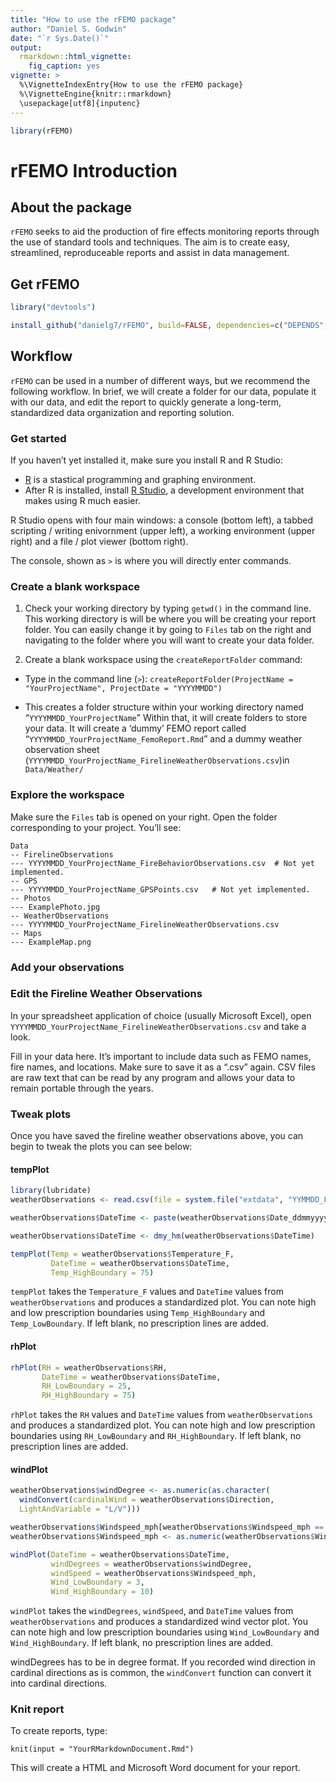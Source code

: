 ```yaml
---
title: "How to use the rFEMO package"
author: "Daniel S. Godwin"
date: "`r Sys.Date()`"
output:
  rmarkdown::html_vignette:
    fig_caption: yes
vignette: >
  %\VignetteIndexEntry{How to use the rFEMO package}
  %\VignetteEngine{knitr::rmarkdown}
  \usepackage[utf8]{inputenc}
---
```

```r
library(rFEMO)
```
rFEMO Introduction
========

## About the package

`rFEMO` seeks to aid the production of fire effects monitoring reports through the use of standard tools and techniques. The aim is to create easy, streamlined, reproduceable reports and assist in data management.

## Get rFEMO

```r
library("devtools")

install_github("danielg7/rFEMO", build=FALSE, dependencies=c("DEPENDS", "IMPORTS"))
```

## Workflow

`rFEMO` can be used in a number of different ways, but we recommend the following workflow. In brief, we will create a folder for our data, populate it with our data, and edit the report to quickly generate a long-term, standardized data organization and reporting solution.

### Get started

If you haven't yet installed it, make sure you install R and R Studio:

* [R](http://cran.r-project.org) is a stastical programming and graphing environment.
* After R is installed, install [R Studio](http://www.rstudio.com/products/rstudio/download/), a development environment that makes using R much easier.

R Studio opens with four main windows: a console (bottom left), a tabbed scripting / writing enivornment (upper left), a working environment (upper right) and a file / plot viewer (bottom right).

The console, shown as `> ` is where you will directly enter commands. 

### Create a blank workspace

1. Check your working directory by typing `getwd()` in the command line.
This working directory is will be where you will be creating your report folder. You can easily change it by going to `Files` tab on the right and navigating to the folder where you will want to create your data folder. 

2. Create a blank workspace using the `createReportFolder` command:

+ Type in the command line (`> `): `createReportFolder(ProjectName = "YourProjectName", ProjectDate = "YYYYMMDD")`

+ This creates a folder structure within your working directory named "`YYYYMMDD_YourProjectName`"
Within that, it will create folders to store your data. It will create a 'dummy' FEMO report called "`YYYYMMDD_YourProjectName_FemoReport.Rmd`" and a dummy weather observation sheet (`YYYYMMDD_YourProjectName_FirelineWeatherObservations.csv`)in `Data/Weather/`

### Explore the workspace

Make sure the `Files` tab is opened on your right. Open the folder corresponding to your project. You'll see:  
```
Data   
-- FirelineObservations  
--- YYYYMMDD_YourProjectName_FireBehaviorObservations.csv  # Not yet implemented.
-- GPS  
--- YYYYMMDD_YourProjectName_GPSPoints.csv   # Not yet implemented.
-- Photos  
--- ExamplePhoto.jpg
-- WeatherObservations  
--- YYYYMMDD_YourProjectName_FirelineWeatherObservations.csv
-- Maps  
--- ExampleMap.png  
```

### Add your observations

### Edit the Fireline Weather Observations

In your spreadsheet application of choice (usually Microsoft Excel), open `YYYYMMDD_YourProjectName_FirelineWeatherObservations.csv` and take a look. 

Fill in your data here. It's important to include data such as FEMO names, fire names, and locations. Make sure to save it as a ".csv" again. CSV files are raw text that can be read by any program and allows your data to remain portable through the years. 

### Tweak plots

Once you have saved the fireline weather observations above, you can begin to tweak the plots you can see below:

#### tempPlot
```r
library(lubridate)
weatherObservations <- read.csv(file = system.file("extdata", "YYMMDD_FireName_FirelineWeatherObservations.csv", package = "rFEMO"), skip = 1)

weatherObservations$DateTime <- paste(weatherObservations$Date_ddmmyyyy," ",weatherObservations$Time_hhmm)

weatherObservations$DateTime <- dmy_hm(weatherObservations$DateTime)
```

```r
tempPlot(Temp = weatherObservations$Temperature_F,
         DateTime = weatherObservations$DateTime, 
         Temp_HighBoundary = 75) 
```

`tempPlot` takes the `Temperature_F` values and `DateTime` values from `weatherObservations` and produces a standardized plot. You can note high and low prescription boundaries using `Temp_HighBoundary` and `Temp_LowBoundary`. If left blank, no prescription lines are added.

#### rhPlot

```r
rhPlot(RH = weatherObservations$RH,
       DateTime = weatherObservations$DateTime,
       RH_LowBoundary = 25,
       RH_HighBoundary = 75)
```

`rhPlot` takes the `RH` values and `DateTime` values from `weatherObservations` and produces a standardized plot. You can note high and low prescription boundaries using `RH_LowBoundary` and `RH_HighBoundary`. If left blank, no prescription lines are added.

#### windPlot

```r
weatherObservations$windDegree <- as.numeric(as.character(
  windConvert(cardinalWind = weatherObservations$Direction,
  LightAndVariable = "L/V")))

weatherObservations$Windspeed_mph[weatherObservations$Windspeed_mph == "L/V"] <- NA
weatherObservations$Windspeed_mph <- as.numeric(weatherObservations$Windspeed_mph)

windPlot(DateTime = weatherObservations$DateTime,
         windDegrees = weatherObservations$windDegree,
         windSpeed = weatherObservations$Windspeed_mph,
         Wind_LowBoundary = 3,
         Wind_HighBoundary = 10)
```

`windPlot` takes the `windDegrees`, `windSpeed`, and `DateTime` values from `weatherObservations` and produces a standardized wind vector plot. You can note high and low prescription boundaries using `Wind_LowBoundary` and `Wind_HighBoundary`. If left blank, no prescription lines are added.

windDegrees has to be in degree format. If you recorded wind direction in cardinal directions as is common, the `windConvert` function can convert it into cardinal directions. 


### Knit report

To create reports, type:
```
knit(input = "YourRMarkdownDocument.Rmd")
```

This will create a HTML and Microsoft Word document for your report.
